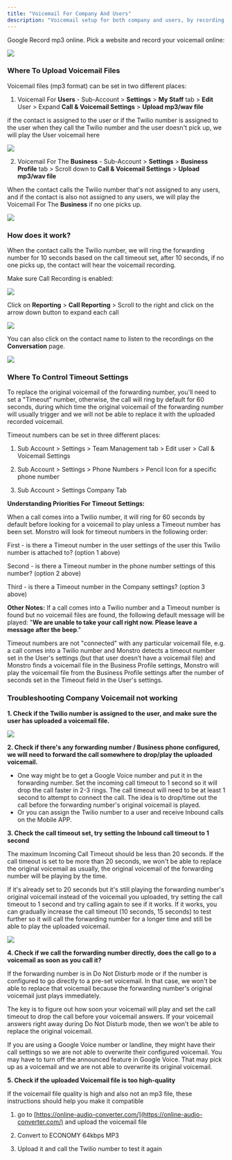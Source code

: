 ```yaml
---
title: "Voicemail For Company And Users"
description: "Voicemail setup for both company and users, by recording it using Google to record an mp3 online."
---
```




Google Record mp3 online. Pick a website and record your voicemail online:

![](https://i.ibb.co/D8XPMJJ/chrome-capture-2023-1-22-1.gif)

### Where To Upload Voicemail Files

Voicemail files (mp3 format) can be set in two different places:

1) Voicemail For  **Users**  - Sub-Account >  **Settings**  >  **My Staff**  tab >  **Edit**  User > Expand  **Call & Voicemail Settings** >  **Upload mp3/wav file**

if the contact is assigned to the user or if the Twilio number is assigned to the user when they call the Twilio number and the user doesn't pick up, we will play the User voicemail here

![](https://i.ibb.co/n0gjtDd/2023-1-22-14-13-39.gif)

2) Voicemail For The  **Business**  - Sub-Account >  **Settings**  >  **Business Profile**  tab > Scroll down to  **Call & Voicemail Settings**  > **Upload mp3/wav file**

When the contact calls the Twilio number that's not assigned to any users, and if the contact is also not assigned to any users, we will play the Voicemail For The  **Business** if no one picks up.

![](https://i.ibb.co/g41HLtJ/2023-1-22-14-5-41.gif)

### How does it work?

When the contact calls the Twilio number, we will ring the forwarding number for 10 seconds based on the call timeout set, after 10 seconds, if no one picks up, the contact will hear the voicemail recording.

Make sure Call Recording is enabled:

![](https://s3.amazonaws.com/cdn.freshdesk.com/data/helpdesk/attachments/production/48283744734/original/vOy3MnmB93-yXOhHuFPrYmZvtW71nfbWbw.png?1677276882)

Click on  **Reporting**  >  **Call Reporting**  > Scroll to the right and click on the arrow down button to expand each call

![](https://i.ibb.co/bghDVhz/2023-1-22-14-33-31.gif)

You can also click on the contact name to listen to the recordings on the  **Conversation**  page.

![](https://s3.amazonaws.com/cdn.freshdesk.com/data/helpdesk/attachments/production/48283250278/original/BEGwfeN-95ouDjEIwzI8_9Lk6_qARxtg0g.png?1677105361)

### Where To Control Timeout Settings

To replace the original voicemail of the forwarding number, you'll need to set a "Timeout" number, otherwise, the call will ring by default for 60 seconds, during which time the original voicemail of the forwarding number will usually trigger and we will not be able to replace it with the uploaded recorded voicemail.

Timeout numbers can be set in three different places:
  
1) Sub Account > Settings > Team Management tab > Edit user > Call & Voicemail Settings

2) Sub Account > Settings > Phone Numbers > Pencil Icon for a specific phone number

3) Sub Account > Settings Company Tab

**Understanding Priorities For Timeout Settings:**

When a call comes into a Twilio number, it will ring for 60 seconds by default before looking for a voicemail to play unless a Timeout number has been set. Monstro will look for timeout numbers in the following order:

First - is there a Timeout number in the user settings of the user this Twilio number is attached to? (option 1 above)

Second - is there a Timeout number in the phone number settings of this number? (option 2 above)

Third - is there a Timeout number in the Company settings? (option 3 above)

**Other Notes:**
If a call comes into a Twilio number and a Timeout number is found but no voicemail files are found, the following default message will be played: "**We are unable to take your call right now. Please leave a message after the beep**."

Timeout numbers are not "connected" with any particular voicemail file, e.g. a call comes into a Twilio number and Monstro detects a timeout number set in the User's settings (but that user doesn’t have a voicemail file) and Monstro finds a voicemail file in the Business Profile settings, Monstro will play the voicemail file from the  Business Profile settings after the number of seconds set in the Timeout field in the User's settings.

### Troubleshooting Company Voicemail not working 

**1. Check if the Twilio number is assigned to the user, and make sure the user has uploaded a voicemail file.**

![](https://i.ibb.co/n0gjtDd/2023-1-22-14-13-39.gif)

**2. Check if there's any forwarding number / Business phone configured, we will need to forward the call somewhere to drop/play the uploaded voicemail.**

- One way might be to get a Google Voice number and put it in the forwarding number. Set the incoming call timeout to 1 second so it will drop the call faster in 2-3 rings. The call timeout will need to be at least 1 second to attempt to connect the call. The idea is to drop/time out the call before the forwarding number's original voicemail is played.
- Or you can assign the Twilio number to a user and receive  Inbound calls on the Mobile APP.

**3. Check the call timeout set, try setting the Inbound call timeout to 1 second**

The maximum Incoming Call Timeout should be less than 20 seconds. If the call timeout is set to be more than 20 seconds, we won't be able to replace the original voicemail as usually, the original voicemail of the forwarding number will be playing by the time.

If it's already set to 20 seconds but it's still playing the forwarding number's original voicemail instead of the voicemail you uploaded, try setting the call timeout to 1 second and try calling again to see if it works. If it works, you can gradually increase the call timeout (10 seconds, 15 seconds) to test further so it will call the forwarding number for a longer time and still be able to play the uploaded voicemail.

![](https://s3.amazonaws.com/cdn.freshdesk.com/data/helpdesk/attachments/production/48283256299/original/ua6Q86SvMxsLAOLg3QxTlkAyXWcTdcXkhA.png?1677110089)

**4. Check if we call the forwarding number directly, does the call go to a voicemail as soon as you call it?**

If the forwarding number is in Do Not Disturb mode or if the number is configured to go directly to a pre-set voicemail. In that case, we won't be able to replace that voicemail because the forwarding number's original voicemail just plays immediately.

The key is to figure out how soon your voicemail will play and set the call timeout to drop the call before your voicemail answers. If your voicemail answers right away during Do Not Disturb mode, then we won't be able to replace the original voicemail.

If you are using a Google Voice number or landline, they might have their call settings so we are not able to overwrite their configured voicemail. You may have to turn off the announced feature in Google Voice. That may pick up as a voicemail and we are not able to overwrite its original voicemail.

**5. Check if the uploaded Voicemail file is too high-quality**

If the voicemail file quality is high and also not an mp3 file, these instructions should help you make it compatible

1. go to  [https://online-audio-converter.com/](https://online-audio-converter.com/)  and upload the voicemail file

2. Convert to ECONOMY 64kbps MP3

3. Upload it and call the Twilio number to test it again